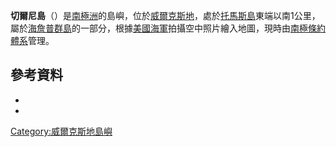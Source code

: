 {{Coord|66|8|S|101|4|E|source:GNIS|display=title}}

'''切爾尼島'''（{{lang-en|Chërnyy Island}}）是[[南極洲|南極洲]]的島嶼，位於[[威爾克斯地|威爾克斯地]]，處於[[托馬斯島|托馬斯島]]東端以南1公里，屬於[[海詹普群島|海詹普群島]]的一部分，根據[[美國海軍|美國海軍]]拍攝空中照片繪入地圖，現時由[[南極條約體系|南極條約體系]]管理。

==參考資料==
*{{cite gnis | type = antarid | id = 2708| name = Chërnyy Island | accessdate = 2011-11-08}}
*{{usgs-gazetteer|id=2708|name=Chërnyy Island}}

{{DEFAULTSORT:Chërnyy Island}}
[[Category:威爾克斯地島嶼|Category:威爾克斯地島嶼]]


{{WilkesLand-geo-stub}}